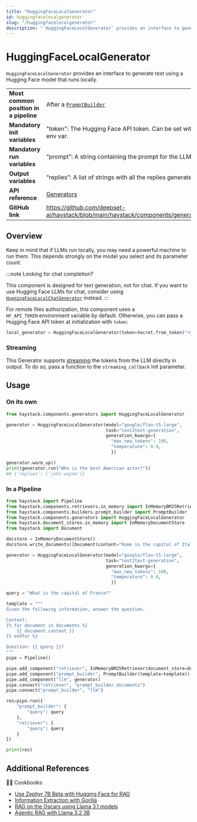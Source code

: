 ```yaml
---
title: "HuggingFaceLocalGenerator"
id: huggingfacelocalgenerator
slug: "/huggingfacelocalgenerator"
description: "`HuggingFaceLocalGenerator` provides an interface to generate text using a Hugging Face model that runs locally."
---
```


# HuggingFaceLocalGenerator

`HuggingFaceLocalGenerator` provides an interface to generate text using a Hugging Face model that runs locally.

|                                        |                                                                                                         |
| :------------------------------------- | :------------------------------------------------------------------------------------------------------ |
| **Most common position in a pipeline** | After a [`PromptBuilder`](../builders/promptbuilder.mdx)                                                          |
| **Mandatory init variables**           | "token": The Hugging Face API token. Can be set with `HF_API_TOKEN` or `HF_TOKEN` env var.              |
| **Mandatory run variables**            | “prompt”: A string containing the prompt for the LLM                                                    |
| **Output variables**                   | “replies”: A list of strings with all the replies generated by the LLM                                  |
| **API reference**                      | [Generators](/reference/generators-api)                                                                        |
| **GitHub link**                        | https://github.com/deepset-ai/haystack/blob/main/haystack/components/generators/hugging_face_local.py |

## Overview

Keep in mind that if LLMs run locally, you may need a powerful machine to run them. This depends strongly on the model you select and its parameter count.

:::note
Looking for chat completion?

This component is designed for text generation, not for chat. If you want to use Hugging Face LLMs for chat, consider using [`HuggingFaceLocalChatGenerator`](/docs/huggingfacelocalchatgenerator) instead.
:::

For remote files authorization, this component uses a `HF_API_TOKEN` environment variable by default. Otherwise, you can pass a Hugging Face API token at initialization with `token`:

```python
local_generator = HuggingFaceLocalGenerator(token=Secret.from_token("<your-api-key>"))
```

### Streaming

This Generator supports [streaming](/docs/choosing-the-right-generator#streaming-support) the tokens from the LLM directly in output. To do so, pass a function to the `streaming_callback` init parameter.

## Usage

### On its own

```python
from haystack.components.generators import HuggingFaceLocalGenerator

generator = HuggingFaceLocalGenerator(model="google/flan-t5-large",
                                      task="text2text-generation",
                                      generation_kwargs={
                                        "max_new_tokens": 100,
                                        "temperature": 0.9,
                                        })

generator.warm_up()
print(generator.run("Who is the best American actor?"))
## {'replies': ['john wayne']}
```

### In a Pipeline

```python
from haystack import Pipeline
from haystack.components.retrievers.in_memory import InMemoryBM25Retriever
from haystack.components.builders.prompt_builder import PromptBuilder
from haystack.components.generators import HuggingFaceLocalGenerator
from haystack.document_stores.in_memory import InMemoryDocumentStore
from haystack import Document

docstore = InMemoryDocumentStore()
docstore.write_documents([Document(content="Rome is the capital of Italy"), Document(content="Paris is the capital of France")])

generator = HuggingFaceLocalGenerator(model="google/flan-t5-large",
                                      task="text2text-generation",
                                      generation_kwargs={
                                        "max_new_tokens": 100,
                                        "temperature": 0.9,
                                        })

query = "What is the capital of France?"

template = """
Given the following information, answer the question.

Context:
{% for document in documents %}
    {{ document.content }}
{% endfor %}

Question: {{ query }}?
"""
pipe = Pipeline()

pipe.add_component("retriever", InMemoryBM25Retriever(document_store=docstore))
pipe.add_component("prompt_builder", PromptBuilder(template=template))
pipe.add_component("llm", generator)
pipe.connect("retriever", "prompt_builder.documents")
pipe.connect("prompt_builder", "llm")

res=pipe.run({
    "prompt_builder": {
        "query": query
    },
    "retriever": {
        "query": query
    }
})

print(res)
```

## Additional References

:cook: Cookbooks:

- [Use Zephyr 7B Beta with Hugging Face for RAG](https://haystack.deepset.ai/cookbook/zephyr-7b-beta-for-rag)
- [Information Extraction with Gorilla](https://haystack.deepset.ai/cookbook/information-extraction-gorilla)
- [RAG on the Oscars using Llama 3.1 models](https://haystack.deepset.ai/cookbook/llama3_rag)
- [Agentic RAG with Llama 3.2 3B](https://haystack.deepset.ai/cookbook/llama32_agentic_rag)
